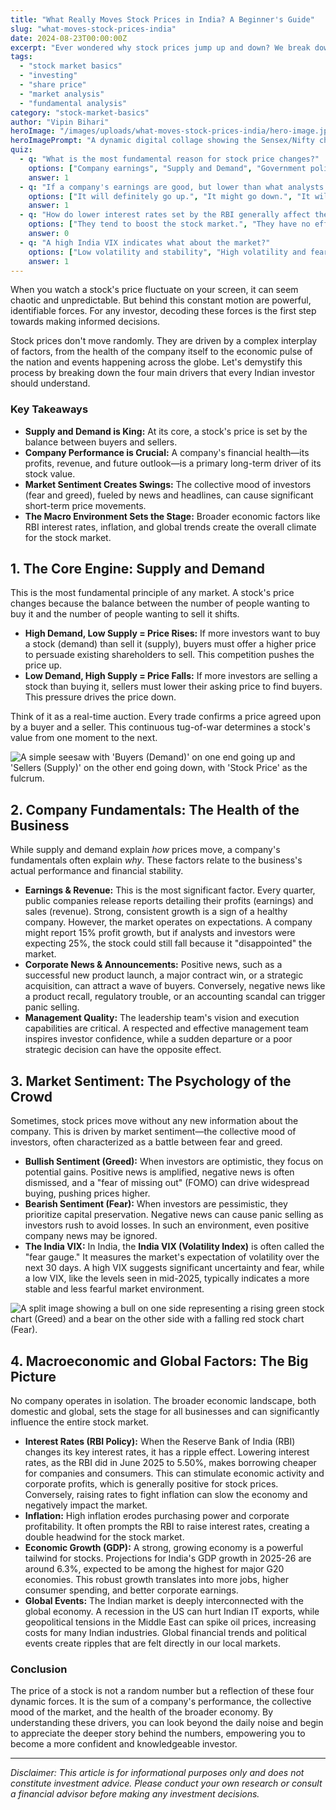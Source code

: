 ```yaml
---
title: "What Really Moves Stock Prices in India? A Beginner's Guide"
slug: "what-moves-stock-prices-india"
date: 2024-08-23T00:00:00Z
excerpt: "Ever wondered why stock prices jump up and down? We break down the four key drivers—from company profits and market sentiment to RBI policies and global events—that every Indian investor should know."
tags:
  - "stock market basics"
  - "investing"
  - "share price"
  - "market analysis"
  - "fundamental analysis"
category: "stock-market-basics"
author: "Vipin Bihari"
heroImage: "/images/uploads/what-moves-stock-prices-india/hero-image.jpg"
heroImagePrompt: "A dynamic digital collage showing the Sensex/Nifty chart, an RBI logo, a company's financial report, and newspaper headlines, representing the various forces that move stock prices in India."
quiz:
  - q: "What is the most fundamental reason for stock price changes?"
    options: ["Company earnings", "Supply and Demand", "Government policy"]
    answer: 1
  - q: "If a company's earnings are good, but lower than what analysts expected, what is the likely reaction of the stock price?"
    options: ["It will definitely go up.", "It might go down.", "It will not change."]
    answer: 1
  - q: "How do lower interest rates set by the RBI generally affect the stock market?"
    options: ["They tend to boost the stock market.", "They have no effect on the stock market.", "They tend to negatively affect the stock market."]
    answer: 0
  - q: "A high India VIX indicates what about the market?"
    options: ["Low volatility and stability", "High volatility and fear", "A guaranteed market crash"]
    answer: 1
---
```


When you watch a stock's price fluctuate on your screen, it can seem chaotic and unpredictable. But behind this constant motion are powerful, identifiable forces. For any investor, decoding these forces is the first step towards making informed decisions.

Stock prices don't move randomly. They are driven by a complex interplay of factors, from the health of the company itself to the economic pulse of the nation and events happening across the globe. Let's demystify this process by breaking down the four main drivers that every Indian investor should understand.

### Key Takeaways
*   **Supply and Demand is King:** At its core, a stock's price is set by the balance between buyers and sellers.
*   **Company Performance is Crucial:** A company's financial health—its profits, revenue, and future outlook—is a primary long-term driver of its stock value.
*   **Market Sentiment Creates Swings:** The collective mood of investors (fear and greed), fueled by news and headlines, can cause significant short-term price movements.
*   **The Macro Environment Sets the Stage:** Broader economic factors like RBI interest rates, inflation, and global trends create the overall climate for the stock market.

## 1. The Core Engine: Supply and Demand

This is the most fundamental principle of any market. A stock's price changes because the balance between the number of people wanting to buy it and the number of people wanting to sell it shifts.

*   **High Demand, Low Supply = Price Rises:** If more investors want to buy a stock (demand) than sell it (supply), buyers must offer a higher price to persuade existing shareholders to sell. This competition pushes the price up.
*   **Low Demand, High Supply = Price Falls:** If more investors are selling a stock than buying it, sellers must lower their asking price to find buyers. This pressure drives the price down.

Think of it as a real-time auction. Every trade confirms a price agreed upon by a buyer and a seller. This continuous tug-of-war determines a stock's value from one moment to the next.

![A simple seesaw with 'Buyers (Demand)' on one end going up and 'Sellers (Supply)' on the other end going down, with 'Stock Price' as the fulcrum.](/images/uploads/what-moves-stock-prices-india/supply-demand-seesaw.png)

## 2. Company Fundamentals: The Health of the Business

While supply and demand explain *how* prices move, a company's fundamentals often explain *why*. These factors relate to the business's actual performance and financial stability.

*   **Earnings & Revenue:** This is the most significant factor. Every quarter, public companies release reports detailing their profits (earnings) and sales (revenue). Strong, consistent growth is a sign of a healthy company. However, the market operates on expectations. A company might report 15% profit growth, but if analysts and investors were expecting 25%, the stock could still fall because it "disappointed" the market.
*   **Corporate News & Announcements:** Positive news, such as a successful new product launch, a major contract win, or a strategic acquisition, can attract a wave of buyers. Conversely, negative news like a product recall, regulatory trouble, or an accounting scandal can trigger panic selling.
*   **Management Quality:** The leadership team's vision and execution capabilities are critical. A respected and effective management team inspires investor confidence, while a sudden departure or a poor strategic decision can have the opposite effect.

## 3. Market Sentiment: The Psychology of the Crowd

Sometimes, stock prices move without any new information about the company. This is driven by market sentiment—the collective mood of investors, often characterized as a battle between fear and greed.

*   **Bullish Sentiment (Greed):** When investors are optimistic, they focus on potential gains. Positive news is amplified, negative news is often dismissed, and a "fear of missing out" (FOMO) can drive widespread buying, pushing prices higher.
*   **Bearish Sentiment (Fear):** When investors are pessimistic, they prioritize capital preservation. Negative news can cause panic selling as investors rush to avoid losses. In such an environment, even positive company news may be ignored.
*   **The India VIX:** In India, the **India VIX (Volatility Index)** is often called the "fear gauge." It measures the market's expectation of volatility over the next 30 days. A high VIX suggests significant uncertainty and fear, while a low VIX, like the levels seen in mid-2025, typically indicates a more stable and less fearful market environment.

![A split image showing a bull on one side representing a rising green stock chart (Greed) and a bear on the other side with a falling red stock chart (Fear).](/images/uploads/what-moves-stock-prices-india/fear-and-greed.png)

## 4. Macroeconomic and Global Factors: The Big Picture

No company operates in isolation. The broader economic landscape, both domestic and global, sets the stage for all businesses and can significantly influence the entire stock market.

*   **Interest Rates (RBI Policy):** When the Reserve Bank of India (RBI) changes its key interest rates, it has a ripple effect. Lowering interest rates, as the RBI did in June 2025 to 5.50%, makes borrowing cheaper for companies and consumers. This can stimulate economic activity and corporate profits, which is generally positive for stock prices. Conversely, raising rates to fight inflation can slow the economy and negatively impact the market.
*   **Inflation:** High inflation erodes purchasing power and corporate profitability. It often prompts the RBI to raise interest rates, creating a double headwind for the stock market.
*   **Economic Growth (GDP):** A strong, growing economy is a powerful tailwind for stocks. Projections for India's GDP growth in 2025-26 are around 6.3%, expected to be among the highest for major G20 economies. This robust growth translates into more jobs, higher consumer spending, and better corporate earnings.
*   **Global Events:** The Indian market is deeply interconnected with the global economy. A recession in the US can hurt Indian IT exports, while geopolitical tensions in the Middle East can spike oil prices, increasing costs for many Indian industries. Global financial trends and political events create ripples that are felt directly in our local markets.

### Conclusion

The price of a stock is not a random number but a reflection of these four dynamic forces. It is the sum of a company's performance, the collective mood of the market, and the health of the broader economy. By understanding these drivers, you can look beyond the daily noise and begin to appreciate the deeper story behind the numbers, empowering you to become a more confident and knowledgeable investor.

***

*Disclaimer: This article is for informational purposes only and does not constitute investment advice. Please conduct your own research or consult a financial advisor before making any investment decisions.*